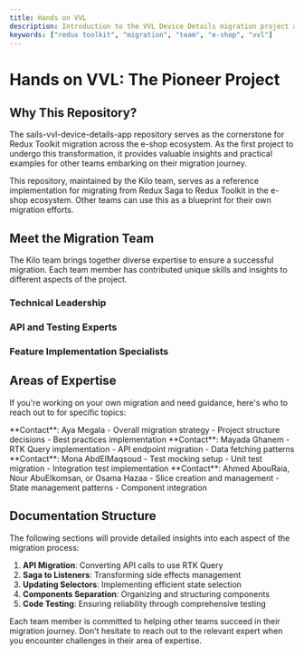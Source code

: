 ```yaml
---
title: Hands on VVL
description: Introduction to the VVL Device Details migration project and the team behind it
keywords: ["redux toolkit", "migration", "team", "e-shop", "vvl"]
---
```


# Hands on VVL: The Pioneer Project

## Why This Repository?

The sails-vvl-device-details-app repository serves as the cornerstone for Redux Toolkit migration across the e-shop ecosystem. As the first project to undergo this transformation, it provides valuable insights and practical examples for other teams embarking on their migration journey.

<Note title="Pioneer Project" type="info">
  This repository, maintained by the Kilo team, serves as a reference implementation for migrating from Redux Saga to Redux Toolkit in the e-shop ecosystem. Other teams can use this as a blueprint for their own migration efforts.
</Note>

## Meet the Migration Team

The Kilo team brings together diverse expertise to ensure a successful migration. Each team member has contributed unique skills and insights to different aspects of the project.

### Technical Leadership

<CardGrid>
  <Card
    title="Aya Megala"
    description="The tech lead of the migration project 📈"
    image="/animations/knife.webp?height=200&width=200"
    variant="image"
    className="bg-black"
  />
</CardGrid>

### API and Testing Experts

<CardGrid>
  <Card
    title="Mayada Ghanem"
    description="The Senior API Master 🥋"
    image="/animations/cat computer.webp?height=200&width=200"
    variant="image"
    className="bg-black"
  />
  <Card
    title="Mona AbdElMaqsoud"
    description="The Tariff slice creator, and The test-mocking Master 🥋"
    image="/animations/tired of computer.webp?height=200&width=200"
    variant="image"
    className="bg-black"
  />
</CardGrid>

### Feature Implementation Specialists

<CardGrid>
  <Card
    title="Ahmed AbouRaia"
    description="The Options slice creator, and The docs writer 📖"
    image="/animations/depressed.webp?height=200&width=200"
    variant="image"
    className="bg-black"
  />
  <Card
    title="Nour AbuElkomsan"
    description="The App slice creator, and Our professional code quality enthusiast 👌"
    image="/animations/finally.webp?height=200&width=200"
    variant="image"
    className="bg-black"
  />
  <Card
    title="Osama Hazaa"
    description="The TradeIn slice creator, and Our arizing star 💫"
    image="/animations/stressed.webp?height=200&width=200"
    variant="image"
    className="bg-black"
  />
</CardGrid>

## Areas of Expertise

If you're working on your own migration and need guidance, here's who to reach out to for specific topics:

<Step>
  <StepItem title="Project Architecture">
    **Contact**: Aya Megala
    - Overall migration strategy
    - Project structure decisions
    - Best practices implementation
  </StepItem>
  
  <StepItem title="API Integration">
    **Contact**: Mayada Ghanem
    - RTK Query implementation
    - API endpoint migration
    - Data fetching patterns
  </StepItem>
  
  <StepItem title="Testing Strategy">
    **Contact**: Mona AbdElMaqsoud
    - Test mocking setup
    - Unit test migration
    - Integration test implementation
  </StepItem>
  
  <StepItem title="Feature Implementation">
    **Contact**: Ahmed AbouRaia, Nour AbuElkomsan, or Osama Hazaa
    - Slice creation and management
    - State management patterns
    - Component integration
  </StepItem>
</Step>

## Documentation Structure

The following sections will provide detailed insights into each aspect of the migration process:

1. **API Migration**: Converting API calls to use RTK Query
2. **Saga to Listeners**: Transforming side effects management
3. **Updating Selectors**: Implementing efficient state selection
4. **Components Separation**: Organizing and structuring components
5. **Code Testing**: Ensuring reliability through comprehensive testing

<Note title="Getting Help" type="success">
  Each team member is committed to helping other teams succeed in their migration journey. Don't hesitate to reach out to the relevant expert when you encounter challenges in their area of expertise.
</Note>

